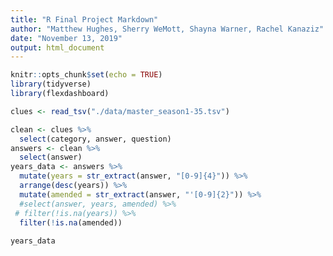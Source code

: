 ```yaml
---
title: "R Final Project Markdown"
author: "Matthew Hughes, Sherry WeMott, Shayna Warner, Rachel Kanaziz"
date: "November 13, 2019"
output: html_document
---
```

```r
knitr::opts_chunk$set(echo = TRUE)
library(tidyverse)
library(flexdashboard)
```

```r
clues <- read_tsv("./data/master_season1-35.tsv")
```

```r
clean <- clues %>% 
  select(category, answer, question)
answers <- clean %>% 
  select(answer)
years_data <- answers %>% 
  mutate(years = str_extract(answer, "[0-9]{4}")) %>% 
  arrange(desc(years)) %>% 
  mutate(amended = str_extract(answer, "'[0-9]{2}")) %>% 
  #select(answer, years, amended) %>% 
 # filter(!is.na(years)) %>% 
  filter(!is.na(amended))
  
years_data
```

